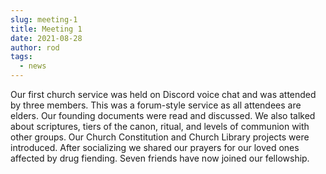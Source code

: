 ```yaml
---
slug: meeting-1
title: Meeting 1
date: 2021-08-28
author: rod
tags:
  - news
---
```

Our first church service was held on Discord voice chat and was attended by three members. This was a forum-style service as all attendees are elders. Our founding documents were read and discussed. We also talked about scriptures, tiers of the canon, ritual, and levels of communion with other groups. Our Church Constitution and Church Library projects were introduced. After socializing we shared our prayers for our loved ones affected by drug fiending. Seven friends have now joined our fellowship.